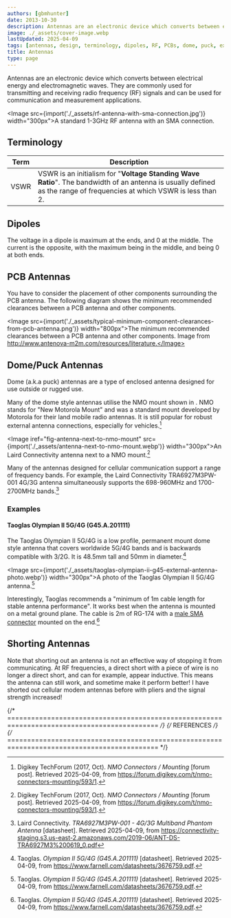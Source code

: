 ```yaml
---
authors: [gbmhunter]
date: 2013-10-30
description: Antennas are an electronic device which converts between electrical energy and electromagnetic waves. They are commonly used for transmitting and receiving radio frequency (RF) signals and can be used for communication and measurement applications.
image: ./_assets/cover-image.webp
lastUpdated: 2025-04-09
tags: [antennas, design, terminology, dipoles, RF, PCBs, dome, puck, external, Taoglas, Laird Connectivity]
title: Antennas
type: page
---
```


Antennas are an electronic device which converts between electrical energy and electromagnetic waves. They are commonly used for transmitting and receiving radio frequency (RF) signals and can be used for communication and measurement applications.

<Image src={import('./_assets/rf-antenna-with-sma-connection.jpg')} width="300px">A standard 1-3GHz RF antenna with an SMA connection.</Image>

## Terminology

| Term        | Description      |
| ----------- | ---------------- |
| VSWR        | VSWR is an initialism for "**Voltage Standing Wave Ratio**". The bandwidth of an antenna is usually defined as the range of frequencies at which VSWR is less than 2. |

## Dipoles

The voltage in a dipole is maximum at the ends, and 0 at the middle. The current is the opposite, with the maximum being in the middle, and being 0 at both ends.

## PCB Antennas

You have to consider the placement of other components surrounding the PCB antenna. The following diagram shows the minimum recommended clearances between a PCB antenna and other components.

<Image src={import('./_assets/typical-minimum-component-clearances-from-pcb-antenna.png')} width="800px">The minimum recommended clearances between a PCB antenna and other components. Image from http://www.antenova-m2m.com/resources/literature.</Image>

## Dome/Puck Antennas

Dome (a.k.a puck) antennas are a type of enclosed antenna designed for use outside or rugged use.

Many of the dome style antennas utilise the NMO mount shown in <IRef iref="fig-antenna-next-to-nmo-mount"/>. NMO stands for "New Motorola Mount" and was a standard mount developed by Motorola for their land mobile radio antennas. It is still popular for robust external antenna connections, especially for vehicles.[^digikey-tech-forum-nmo-connectors-mounting]

<Image iref="fig-antenna-next-to-nmo-mount" src={import('./_assets/antenna-next-to-nmo-mount.webp')} width="300px">An Laird Connectivity antenna next to a NMO mount.[^digikey-tech-forum-nmo-connectors-mounting]</Image>

Many of the antennas designed for cellular communication support a range of frequency bands. For example, the Laird Connectivity TRA6927M3PW-001 4G/3G antenna simultaneously supports the 698-960MHz and 1700-2700MHz bands.[^laird-connectivity-tra6927m3pw-001-ds]

### Examples

#### Taoglas Olympian II 5G/4G (G45.A.201111)

The Taoglas Olympian II 5G/4G is a low profile, permanent mount dome style antenna that covers worldwide 5G/4G bands and is backwards compatible with 3/2G. It is 48.5mm tall and 50mm in diameter.[^taoglas-olympian-ii-5g-4g-g45-a-201111-ds]

<Image src={import('./_assets/taoglas-olympian-ii-g45-external-antenna-photo.webp')} width="300px">A photo of the Taoglas Olympian II 5G/4G antenna.[^taoglas-olympian-ii-5g-4g-g45-a-201111-ds]</Image>

Interestingly, Taoglas recommends a "minimum of 1m cable length for stable antenna performance". It works best when the antenna is mounted on a metal ground plane. The cable is 2m of RG-174 with a [male SMA connector](/electronics/components/connectors/rf/#sma-connectors) mounted on the end.[^taoglas-olympian-ii-5g-4g-g45-a-201111-ds]

## Shorting Antennas

Note that shorting out an antenna is not an effective way of stopping it from communicating. At RF frequencies, a direct short with a piece of wire is no longer a direct short, and can for example, appear inductive. This means the antenna can still work, and sometime make it perform better! I have shorted out cellular modem antennas before with pliers and the signal strength increased!

{/* ============================================================================================ */}
{/* REFERENCES */}
{/* ============================================================================================ */}

[^laird-connectivity-tra6927m3pw-001-ds]: Laird Connectivity. _TRA6927M3PW-001 - 4G/3G Multiband Phantom Antenna_ [datasheet]. Retrieved 2025-04-09, from https://connectivity-staging.s3.us-east-2.amazonaws.com/2019-06/ANT-DS-TRA6927M3%200619_0.pdf
[^digikey-tech-forum-nmo-connectors-mounting]: Digikey TechForum (2017, Oct). _NMO Connectors / Mounting_ [forum post]. Retrieved 2025-04-09, from https://forum.digikey.com/t/nmo-connectors-mounting/593/1.
[^taoglas-olympian-ii-5g-4g-g45-a-201111-ds]: Taoglas. _Olympian II 5G/4G (G45.A.201111)_ [datasheet]. Retrieved 2025-04-09, from https://www.farnell.com/datasheets/3676759.pdf.
